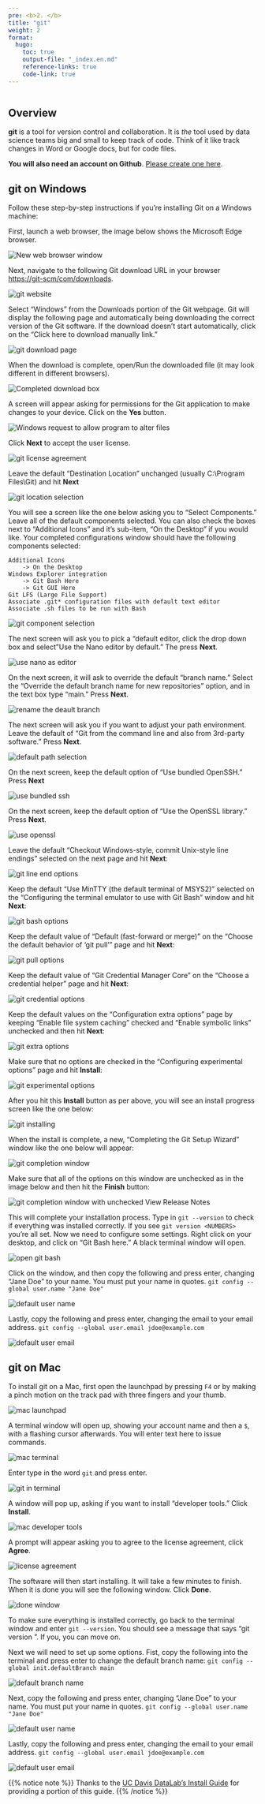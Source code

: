 ```yaml
---
pre: <b>2. </b>
title: "git"
weight: 2
format:
  hugo:
    toc: true
    output-file: "_index.en.md"
    reference-links: true
    code-link: true
---
```


```r

```

## Overview

**git** is a tool for version control and collaboration. It is *the* tool used by data science teams big and small to keep track of code. Think of it like track changes in Word or Google docs, but for code files. 

**You will also need an account on Github**. [Please create one here](https://github.com/).

## git on Windows

Follow these step-by-step instructions if you're installing Git on a Windows machine:

First, launch a web browser, the image below shows the Microsoft Edge browser.

![](./img/win_git_install_1_browser.jpg "New web browser window") 

Next, navigate to the following Git download URL in your browser [https://git-scm/com/downloads](https://git-scm.com/downloads){rel="noopener noreferrer" target="_blank"}.

![](./img/win_git_install_2_git_page.jpg "git website") 

Select "Windows" from the Downloads portion of the Git webpage. Git will display the following page and automatically being downloading the correct version of the Git software.  If the download doesn't start automatically, click on the "Click here to download manually link."

![](./img/win_git_install_3_downloading.jpg "git download page") 

When the download is complete, open/Run the downloaded file (it may look different in different browsers).

![](./img/win_git_install_4_run_open.jpg "Completed download box") 

A screen will appear asking for permissions for the Git application to make changes to your device.  Click on the **Yes** button.

![](./img/win_git_install_5_allow_changes.jpg "Windows request to allow program to alter files") 

Click **Next** to accept the user license.

![](./img/win_git_install_6_license.jpg "git license agreement") 

Leave the default "Destination Location" unchanged (usually C:\\Program Files\\Git) and hit **Next**

![](./img/win_git_install_7_install_location.jpg "git location selection")

You will see a screen like the one below asking you to "Select Components." Leave all of the default components selected. You can also check the boxes next to "Additional Icons" and it's sub-item, "On the Desktop" if you would like. Your completed configurations window should have the following components selected:

```
Additional Icons 
	-> On the Desktop
Windows Explorer integration
	-> Git Bash Here
	-> Git GUI Here
Git LFS (Large File Support)
Associate .git* configuration files with default text editor
Associate .sh files to be run with Bash
```

![](./img/win_git_install_9_checked_components.jpg "git component selection")

The next screen will ask you to pick a "default editor, click the drop down box and select "Use the Nano editor by default." The press **Next**.

![](./img/nano.jpg "use nano as editor")

On the next screen, it will ask to override the default "branch name." Select the "Override the default branch name for new repositories" option, and in the text box type "main." Press **Next**.

![](./img/main_branch.jpg "rename the deault branch")

The next screen will ask you if you want to adjust your path environment. Leave the default of "Git from the command line and also from 3rd-party software." Press **Next**. 

![](./img/git_path.jpg "default path selection")

On the next screen, keep the default option of "Use bundled OpenSSH." Press **Next**

![](./img/ssh.jpg "use bundled ssh")

On the next screen, keep the default option of "Use the OpenSSL library." Press **Next**.

![](./img/openssl.jpg "use openssl")

Leave the default "Checkout Windows-style, commit Unix-style line endings" selected on the next page and hit **Next**:

![](./img/win_git_install_15_line_ending.png "git line end options")

Keep the default "Use MinTTY (the default terminal of MSYS2)" selected on the "Configuring the terminal emulator to use with Git Bash" window and hit **Next**:

![](./img/win_git_install_16_terminal_emulator.png "git bash options")

Keep the default value of "Default (fast-forward or merge)" on the "Choose the default behavior of 'git pull'" page and hit **Next**:

![](./img/win_git_install_17_git_pull.png "git pull options")

Keep the default value of "Git Credential Manager Core" on the "Choose a credential helper" page and hit **Next**:

![](img/win_git_install_18_credential_helper.png "git credential options")

Keep the default values on the "Configuration extra options" page by keeping "Enable file system caching" checked and "Enable symbolic links" unchecked and then hit **Next**:

![](img/win_git_install_19_extra_options.png "git extra options")

Make sure that no options are checked in the "Configuring experimental options" page and hit **Install**:

![](img/win_git_install_20_experimental_options.png "git experimental options")

After you hit this **Install** button as per above, you will see an install progress screen like the one below:

![](img/win_git_install_21_install_progress.png "git installing")

When the install is complete, a new, "Completing the Git Setup Wizard" window like the one below will appear:

![](img/win_git_install_22_install_complete.png "git completion window")

Make sure that all of the options on this window are unchecked as in the image below and then hit the **Finish** button:

![](img/win_git_install_23_deslect_and_finish.png "git completion window with unchecked View Release Notes")

This will complete your installation process. Type in `git --version` to check if everything was installed correctly. If you see `git version <NUMBERS>` you're all set. Now we need to configure some settings. Right click on your desktop, and click on "Git Bash here." A black terminal window will open.

![](img/win_git_setup_1.jpg "open git bash")

Click on the window, and then copy the following and press enter, changing "Jane Doe" to your name. You must put your name in quotes. `git config --global user.name "Jane Doe"`

![](img/win_git_setup_2.jpg "default user name")

Lastly, copy the following and press enter, changing the email to your email address. `git config --global user.email jdoe@example.com`

![](img/win_git_setup_3.jpg "default user email")

## git on Mac

To install git on a Mac, first open the launchpad by pressing `F4` or by making a pinch motion on the track pad with three fingers and your thumb. 

![](img/01.png "mac launchpad")

A terminal window will open up, showing your account name and then a `$`, with a flashing cursor afterwards. You will enter text here to issue commands.

![](img/02.png "mac terminal")

Enter type in the word `git` and press enter.

![](img/03.png "git in terminal")

A window will pop up, asking if you want to install "developer tools." Click **Install**.

![](img/04.png "mac developer tools")

A prompt will appear asking you to agree to the license agreement, click **Agree**.

![](img/05.png "license agreement")

The software will then start installing. It will take a few minutes to finish. When it is done you will see the following window. Click **Done**.

![](img/06.png "done window")

To make sure everything is installed correctly, go back to the terminal window and enter `git --version`. You should see a message that says "git version <NUMBERS>". If you, you can move on.

Next we will need to set up some options. Fist, copy the following into the terminal and press enter to change the default branch name: `git config --global init.defaultBranch main`

![](img/08.png "default branch name")

Next, copy the following and press enter, changing "Jane Doe" to your name. You must put your name in quotes. `git config --global user.name "Jane Doe"`

![](img/09.png "default user name")

Lastly, copy the following and press enter, changing the email to your email address. `git config --global user.email jdoe@example.com`

![](img/10.png "default user email")

{{% notice note %}}
Thanks to the <a href="https://datalab.ucdavis.edu/install-guide/">UC Davis DataLab's Install Guide</a> for providing a portion of this guide.
{{% /notice %}}

